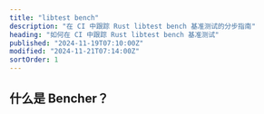 ```yaml
---
title: "libtest bench"
description: "在 CI 中跟踪 Rust libtest bench 基准测试的分步指南"
heading: "如何在 CI 中跟踪 Rust libtest bench 基准测试"
published: "2024-11-19T07:10:00Z"
modified: "2024-11-21T07:14:00Z"
sortOrder: 1
---
```



<Intro
  text="如何使用 libtest bench 对 Rust 代码进行基准测试"
  url="/zh/learn/benchmarking/rust/libtest-bench/"
  name="libtest bench"
/>

## 什么是 Bencher？

<BencherIntro />

<Steps
  adapter="rust_bench"
  url="/zh/docs/explanation/adapters/#-rust-bench"
/>

<RustBench />

<CallToAction lang={Language.zh} />